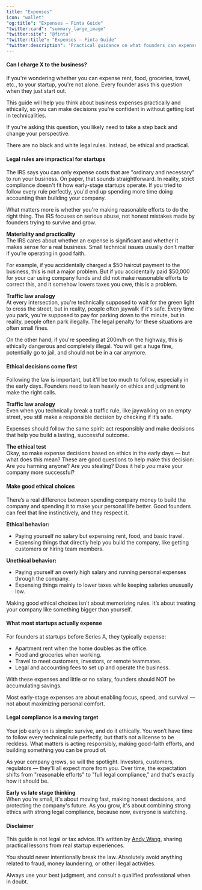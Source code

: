```yaml
---
title: "Expenses"
icon: "wallet"
"og:title": "Expenses – Finta Guide"
"twitter:card": "summary_large_image"
"twitter:site": "@finta"
"twitter:title": "Expenses – Finta Guide"
"twitter:description": "Practical guidance on what founders can expense ethically and responsibly."
---
```


#### Can I charge X to the business?

If you're wondering whether you can expense rent, food, groceries, travel, etc., to your startup, you're not alone. Every founder asks this question when they just start out.

This guide will help you think about business expenses practically and ethically, so you can make decisions you're confident in without getting lost in technicalities.

If you're asking this question, you likely need to take a step back and change your perspective.

<Tip>There are no black and white legal rules. Instead, be ethical and practical.</Tip>

#### Legal rules are impractical for startups

The IRS says you can only expense costs that are "ordinary and necessary" to run your business. On paper, that sounds straightforward. In reality, strict compliance doesn't fit how early-stage startups operate. If you tried to follow every rule perfectly, you'd end up spending more time doing accounting than building your company.

What matters more is whether you're making reasonable efforts to do the right thing. The IRS focuses on serious abuse, not honest mistakes made by founders trying to survive and grow.

**Materiality and practicality**  
The IRS cares about whether an expense is significant and whether it makes sense for a real business. Small technical issues usually don’t matter if you’re operating in good faith.

For example, if you accidentally charged a \$50 haircut payment to the business, this is not a major problem. But if you accidentally paid \$50,000 for your car using company funds and did not make reasonable efforts to correct this, and it somehow lowers taxes you owe, this is a problem.

**Traffic law analogy**  
At every intersection, you're technically supposed to wait for the green light to cross the street, but in reality, people often jaywalk if it's safe. Every time you park, you're supposed to pay for parking down to the minute, but in reality, people often park illegally. The legal penalty for these situations are often small fines.

On the other hand, if you're speeding at 200m/h on the highway, this is ethically dangerous and completely illegal. You will get a huge fine, potentially go to jail, and should not be in a car anymore.

#### Ethical decisions come first

Following the law is important, but it'll be too much to follow, especially in the early days. Founders need to lean heavily on ethics and judgment to make the right calls.

**Traffic law analogy**  
Even when you technically break a traffic rule, like jaywalking on an empty street, you still make a responsible decision by checking if it’s safe.

Expenses should follow the same spirit: act responsibly and make decisions that help you build a lasting, successful outcome.

**The ethical test**  
Okay, so make expense decisions based on ethics in the early days — but what does this mean? These are good questions to help make this decision:  
<Tip>Are you harming anyone? Are you stealing? Does it help _you_ make your company more successful?</Tip>

#### Make good ethical choices

There’s a real difference between spending company money to build the company and spending it to make your personal life better. Good founders can feel that line instinctively, and they respect it.

**Ethical behavior:**  
- Paying yourself no salary but expensing rent, food, and basic travel.  
- Expensing things that directly help you build the company, like getting customers or hiring team members.

**Unethical behavior:**  
- Paying yourself an overly high salary and running personal expenses through the company.  
- Expensing things mainly to lower taxes while keeping salaries unusually low.

Making good ethical choices isn’t about memorizing rules. It’s about treating your company like something bigger than yourself.

#### What most startups actually expense

For founders at startups before Series A, they typically expense:

- Apartment rent when the home doubles as the office.  
- Food and groceries when working.  
- Travel to meet customers, investors, or remote teammates.  
- Legal and accounting fees to set up and operate the business.

<Note>With these expenses and little or no salary, founders should NOT be accumulating savings.</Note>

Most early-stage expenses are about enabling focus, speed, and survival — not about maximizing personal comfort.

#### Legal compliance is a moving target

Your job early on is simple: survive, and do it ethically. You won’t have time to follow every technical rule perfectly, but that’s not a license to be reckless. What matters is acting responsibly, making good-faith efforts, and building something you can be proud of.

As your company grows, so will the spotlight. Investors, customers, regulators — they'll all expect more from you. Over time, the expectation shifts from "reasonable efforts" to "full legal compliance," and that's exactly how it should be.

**Early vs late stage thinking**  
When you're small, it's about moving fast, making honest decisions, and protecting the company's future. As you grow, it's about combining strong ethics with strong legal compliance, because now, everyone is watching.

#### Disclaimer

This guide is not legal or tax advice. It’s written by [Andy Wang](https://www.linkedin.com/in/a27wang), sharing practical lessons from real startup experiences.

You should never intentionally break the law. Absolutely avoid anything related to fraud, money laundering, or other illegal activities.

Always use your best judgment, and consult a qualified professional when in doubt.